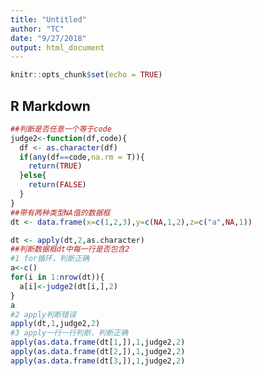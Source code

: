 ```yaml
---
title: "Untitled"
author: "TC"
date: "9/27/2018"
output: html_document
---
```


```r
knitr::opts_chunk$set(echo = TRUE)
```

## R Markdown


```r
##判断是否任意一个等于code
judge2<-function(df,code){
  df <- as.character(df)
  if(any(df==code,na.rm = T)){
    return(TRUE)
  }else{
    return(FALSE)
  }
}
##带有两种类型NA值的数据框
dt <- data.frame(x=c(1,2,3),y=c(NA,1,2),z=c("a",NA,1))

dt <- apply(dt,2,as.character)
##判断数据框dt中每一行是否包含2
#1 for循环，判断正确
a<-c()
for(i in 1:nrow(dt)){
  a[i]<-judge2(dt[i,],2)
}
a
#2 apply判断错误
apply(dt,1,judge2,2)
#3 apply一行一行判断，判断正确
apply(as.data.frame(dt[1,]),1,judge2,2)
apply(as.data.frame(dt[2,]),1,judge2,2)
apply(as.data.frame(dt[3,]),1,judge2,2)
```

